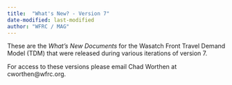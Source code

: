 ```yaml
---
title:  "What's New? - Version 7"
date-modified: last-modified
author: "WFRC / MAG"
---
```


These are the *What's New Documents* for the Wasatch Front Travel Demand Model (TDM) that were released during various iterations of version 7.

For access to these versions please email Chad Worthen at cworthen@wfrc.org.
